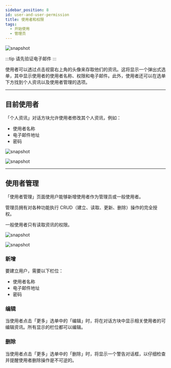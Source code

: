 ---
sidebar_position: 8
id: user-and-user-permission
title: 使用者和权限
tags:
  - 开始使用
  - 管理员
---



<BrowserWindow url={url}>

![snapshot](../assets/admin/user-management.png)

</BrowserWindow>

:::tip 请先验证电子邮件
:::

使用者可以透过点击视窗右上角的头像来存取他们的资讯。这将显示一个弹出式选单，其中显示使用者的使用者名称、权限和电子邮件。此外，使用者还可以在选单下方找到个人资讯以及使用者管理的选项。

---

## 目前使用者

「个人资讯」对话方块允许使用者修改其个人资讯，例如：

- 使用者名称
- 电子邮件地址
- 密码

<BrowserWindow url={url}>

![snapshot](../assets/admin/user-management-user.png)

</BrowserWindow>

<BrowserWindow url={url}>

![snapshot](../assets/admin/user-management-user-edit.png)

</BrowserWindow>

---

## 使用者管理

「使用者管理」页面使用户能够新增使用者作为管理员或一般使用者。

管理员拥有对各种功能执行 CRUD（建立、读取、更新、删除）操作的完全授权。

一般使用者只有读取资讯的权限。

<BrowserWindow url={url}>

![snapshot](../assets/admin/user-management-users.png)

</BrowserWindow>

<BrowserWindow url={url}>

![snapshot](../assets/admin/user-management-users-crud.png)

</BrowserWindow>

### 新增

要建立用户，需要以下栏位：

- 使用者名称
- 电子邮件地址
- 密码

### 编辑

当使用者点击「更多」选单中的「编辑」时，将在对话方块中显示相关使用者的可编辑资讯。所有显示的栏位都可以编辑。

### 删除

当使用者点击「更多」选单中的「删除」时，将显示一个警告对话框，以仔细检查并提醒使用者删除操作是不可逆的。
